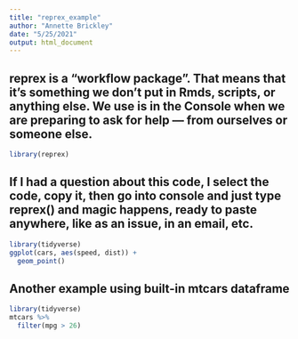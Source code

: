 ```yaml
---
title: "reprex_example"
author: "Annette Brickley"
date: "5/25/2021"
output: html_document
---
```

## reprex is a “workflow package”. That means that it’s something we don’t put in Rmds, scripts, or anything else. We use is in the Console when we are preparing to ask for help — from ourselves or someone else.

```r
library(reprex)
```
## If I had a question about this code, I select the code, copy it, then go into console and just type reprex() and magic happens, ready to paste anywhere, like as an issue, in an email, etc.
```r
library(tidyverse)
ggplot(cars, aes(speed, dist)) +
  geom_point()
```

## Another example using built-in mtcars dataframe
```r
library(tidyverse)
mtcars %>% 
  filter(mpg > 26)
```
